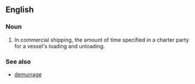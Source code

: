 ==English==

===Noun===
{{en-noun|laytime}}

# In commercial shipping, the amount of time specified in a charter party for a vessel's loading and unloading.  

===See also===
*[[demurrage]]